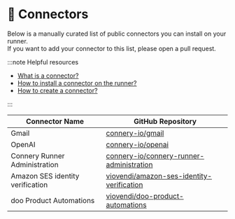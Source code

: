 # 📡 Connectors

Below is a manually curated list of public connectors you can install on your runner.<br/>
If you want to add your connector to this list, please open a pull request.

:::note Helpful resources

- [What is a connector?](/docs/introduction/core-concepts#connector)
- [How to install a connector on the runner?](/docs/quick-start/install-connector-on-the-runner)
- [How to create a connector?](/docs/guides/create-connector)

:::

| Connector Name                   | GitHub Repository                                                                                         |
| -------------------------------- | --------------------------------------------------------------------------------------------------------- |
| Gmail                            | [connery-io/gmail](https://github.com/connery-io/gmail)                                                   |
| OpenAI                           | [connery-io/openai](https://github.com/connery-io/openai)                                                 |
| Connery Runner Administration    | [connery-io/connery-runner-administration](https://github.com/connery-io/connery-runner-administration)   |
| Amazon SES identity verification | [viovendi/amazon-ses-identity-verification](https://github.com/viovendi/amazon-ses-identity-verification) |
| doo Product Automations          | [viovendi/doo-product-automations](https://github.com/viovendi/doo-product-automations)                   |
